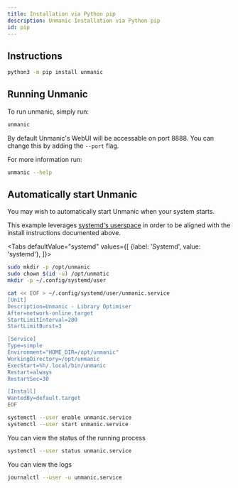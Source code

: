 ```yaml
---
title: Installation via Python pip
description: Unmanic Installation via Python pip
id: pip
---
```


## Instructions

```bash
python3 -m pip install unmanic
```


## Running Unmanic

To run unmanic, simply run:

```bash
unmanic
```

By default Unmanic's WebUI will be accessable on port 8888. You can change this by adding the `--port` flag.

For more information run:
```bash
unmanic --help
```


## Automatically start Unmanic

You may wish to automatically start Unmanic when your system starts.

This example leverages [systemd's userspace](https://wiki.archlinux.org/title/Systemd/User) in order to be aligned with the install instructions documented above.

<Tabs
  defaultValue="systemd"
  values={[
    {label: 'Systemd', value: 'systemd'},
  ]}>
  <TabItem value="systemd">

```bash
sudo mkdir -p /opt/unmanic
sudo chown $(id -u) /opt/unmatic
mkdir -p ~/.config/systemd/user

cat << EOF > ~/.config/systemd/user/unmanic.service
[Unit]
Description=Unmanic - Library Optimiser
After=network-online.target
StartLimitInterval=200
StartLimitBurst=3

[Service]
Type=simple
Environment="HOME_DIR=/opt/unmanic"
WorkingDirectory=/opt/unmanic
ExecStart=%h/.local/bin/unmanic
Restart=always
RestartSec=30

[Install]
WantedBy=default.target
EOF

systemctl --user enable unmanic.service
systemctl --user start unmanic.service
```

You can view the status of the running process
```bash
systemctl --user status unmanic.service
```

You can view the logs
```bash
journalctl --user -u unmanic.service
```
  </TabItem>
</Tabs>
